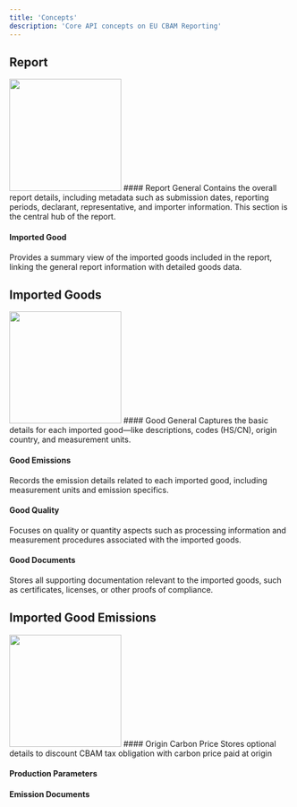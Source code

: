 ```yaml
---
title: 'Concepts'
description: 'Core API concepts on EU CBAM Reporting'
---
```


## Report
<Frame>
<img height="200" src="/images/report.png" />
</Frame>
#### Report General
Contains the overall report details, including metadata such as submission dates, reporting periods, declarant, representative, and importer information. This section is the central hub of the report.

#### Imported Good
Provides a summary view of the imported goods included in the report, linking the general report information with detailed goods data.

## Imported Goods
<Frame>
<img height="200" src="/images/imported-good.png" />
</Frame>
#### Good General
Captures the basic details for each imported good—like descriptions, codes (HS/CN), origin country, and measurement units.

#### Good Emissions
Records the emission details related to each imported good, including measurement units and emission specifics.

#### Good Quality
Focuses on quality or quantity aspects such as processing information and measurement procedures associated with the imported goods.

#### Good Documents
Stores all supporting documentation relevant to the imported goods, such as certificates, licenses, or other proofs of compliance.

## Imported Good Emissions
<Frame>
<img height="200" src="/images/imported-good-emissions.png" />
</Frame>
#### Origin Carbon Price
Stores optional details to discount CBAM tax obligation with carbon price paid at origin

#### Production Parameters


#### Emission Documents


